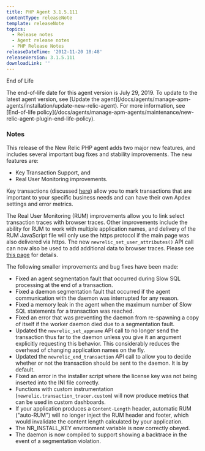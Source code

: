 ```yaml
---
title: PHP Agent 3.1.5.111
contentType: releaseNote
template: releaseNote
topics:
  - Release notes
  - Agent release notes
  - PHP Release Notes
releaseDateTime: '2012-11-20 18:48'
releaseVersion: 3.1.5.111
downloadLink: ''
---
```


End of Life

<Callout variant="important">
  The end-of-life date for this agent version is July 29, 2019. To update to the latest agent version, see [Update the agent](/docs/agents/manage-apm-agents/installation/update-new-relic-agent). For more information, see [End-of-life policy](/docs/agents/manage-apm-agents/maintenance/new-relic-agent-plugin-end-life-policy).
</Callout>

### Notes

This release of the New Relic PHP agent adds two major new features, and includes several important bug fixes and stability improvements. The new features are:

* Key Transaction Support, and
* Real User Monitoring improvements.

Key transactions (discussed [here](https://newrelic.com/docs/site/key-transactions)) allow you to mark transactions that are important to your specific business needs and can have their own Apdex settings and error metrics.

The Real User Monitoring (RUM) improvements allow you to link select transaction traces with browser traces. Other improvements include the ability for RUM to work with multiple application names, and delivery of the RUM JavaScript file will only use the https protocol if the main page was also delivered via https. The new `newrelic_set_user_attributes()` API call can now also be used to add additional data to browser traces. Please see [this page](https://newrelic.com/docs/features/browser-traces#set_user_attributes) for details.

The following smaller improvements and bug fixes have been made:

* Fixed an agent segmentation fault that occurred during Slow SQL processing at the end of a transaction.
* Fixed a daemon segmentation fault that occurred if the agent communication with the daemon was interrupted for any reason.
* Fixed a memory leak in the agent when the maximum number of Slow SQL statements for a transaction was reached.
* Fixed an error that was preventing the daemon from re-spawning a copy of itself if the worker daemon died due to a segmentation fault.
* Updated the `newrelic_set_appname` API call to no longer send the transaction thus far to the daemon unless you give it an argument explicitly requesting this behavior. This considerably reduces the overhead of changing application names on the fly.
* Updated the `newrelic_end_transaction` API call to allow you to decide whether or not the transaction should be sent to the daemon. It is by default.
* Fixed an error in the installer script where the license key was not being inserted into the INI file correctly.
* Functions with custom instrumentation (`newrelic.transaction_tracer.custom`) will now produce metrics that can be used in custom dashboards.
* If your application produces a `Content-Length` header, automatic RUM ("auto-RUM") will no longer inject the RUM header and footer, which would invalidate the content length calculated by your application.
* The NR_INSTALL_KEY environment variable is now correctly obeyed.
* The daemon is now compiled to support showing a backtrace in the event of a segmentation violation.

